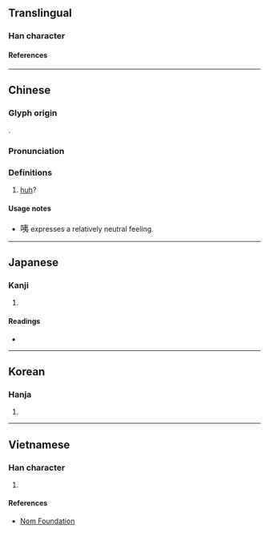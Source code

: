 {{character info/new}}
==Translingual==

===Han character===
{{Han char|rn=30|rad=口|as=06|sn=9|four=65032|canj=RKN|ids=⿰口夷}}

====References====
{{Han ref|kx=0186.080|dkj=03535|dj=0405.300|hdz=10614.010|uh=54A6}}

----

==Chinese==
{{zh-forms}}

===Glyph origin===
{{Han etym}}
{{Han compound|口|夷|ls=psc|c1=s|c2=p}}.

===Pronunciation===
{{zh-pron
|m=yí
|c=ji2,ji4
|h=pfs=
|md=
|mn=
|w=
|mc=y
|oc=y
|cat=
}}

===Definitions===
{{zh-hanzi}}

# {{n-g|An interjection used to express confusion.}} [[huh]]?
#: {{zh-x|咦，我 的 鑰匙{shi} 呢？|Huh? Where is my key?}}
#: {{zh-x|咦，他 怎麼 在 這兒{r}？|Uh, why is he here?}}

====Usage notes====
* <big>咦</big> expresses a relatively neutral feeling.

----

==Japanese==

===Kanji===
{{ja-kanji|grade=|rs=口06}}

# {{defn|lang=ja|sort=口06}}

====Readings====
* {{ja-readings|on=[[い]] (i), [[き]] (ki), [[たい]] (tai), [[だい]] (dai)|kun=[[といき]] (toiki)}}

----

==Korean==

===Hanja===
{{ko-hanja|hangeul=[[이]], [[재]]|rv=i, jae|mr=i, chae}}

# {{defn|lang=ko|sort=口06}}

----

==Vietnamese==

===Han character===
{{vi-hantu|rs=口06|[[gì]], [[di]], [[ri]]}}

# {{defn|lang=vi|sort=口06}}

====References====
* [http://nomfoundation.org/common/nom_details.php?codepoint=54A6 Nom Foundation]